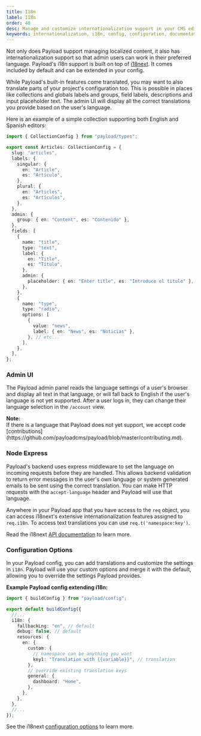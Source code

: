 ```yaml
---
title: I18n
label: I18n
order: 40
desc: Manage and customize internationalization support in your CMS editor experience
keywords: internationalization, i18n, config, configuration, documentation, Content Management System, cms, headless, javascript, node, react, express
---
```


Not only does Payload support managing localized content, it also has internationalization support so that admin users can work in their preferred language. Payload's i18n support is built on top of [i18next](https://www.i18next.com). It comes included by default and can be extended in your config.

While Payload's built-in features come translated, you may want to also translate parts of your project's configuration too. This is possible in places like collections and globals labels and groups, field labels, descriptions and input placeholder text. The admin UI will display all the correct translations you provide based on the user's language.

Here is an example of a simple collection supporting both English and Spanish editors:

```ts
import { CollectionConfig } from "payload/types";

export const Articles: CollectionConfig = {
  slug: "articles",
  labels: {
    singular: {
      en: "Article",
      es: "Artículo",
    },
    plural: {
      en: "Articles",
      es: "Artículos",
    },
  },
  admin: {
    group: { en: "Content", es: "Contenido" },
  },
  fields: [
    {
      name: "title",
      type: "text",
      label: {
        en: "Title",
        es: "Título",
      },
      admin: {
        placeholder: { en: "Enter title", es: "Introduce el título" },
      },
    },
    {
      name: "type",
      type: "radio",
      options: [
        {
          value: "news",
          label: { en: "News", es: "Noticias" },
        }, // etc...
      ],
    },
  ],
};
```

### Admin UI

The Payload admin panel reads the language settings of a user's browser and display all text in that language, or will fall back to English if the user's language is not yet supported.
After a user logs in, they can change their language selection in the `/account` view.

<Banner>
  <strong>Note:</strong>
  <br />
  If there is a language that Payload does not yet support, we accept code
  [contributions](https://github.com/payloadcms/payload/blob/master/contributing.md).
</Banner>

### Node Express

Payload's backend uses express middleware to set the language on incoming requests before they are handled. This allows backend validation to return error messages in the user's own language or system generated emails to be sent using the correct translation. You can make HTTP requests with the `accept-language` header and Payload will use that language.

Anywhere in your Payload app that you have access to the `req` object, you can access i18next's extensive internationalization features assigned to `req.i18n`. To access text translations you can use `req.t('namespace:key')`.

Read the i18next [API documentation](https://www.i18next.com/overview/api) to learn more.

### Configuration Options

In your Payload config, you can add translations and customize the settings in `i18n`. Payload will use your custom options and merge it with the default, allowing you to override the settings Payload provides.

**Example Payload config extending i18n:**

```ts
import { buildConfig } from "payload/config";

export default buildConfig({
  //...
  i18n: {
    fallbackLng: "en", // default
    debug: false, // default
    resources: {
      en: {
        custom: {
          // namespace can be anything you want
          key1: "Translation with {{variable}}", // translation
        },
        // override existing translation keys
        general: {
          dashboard: "Home",
        },
      },
    },
  },
  //...
});
```

See the i18next [configuration options](https://www.i18next.com/overview/configuration-options) to learn more.
